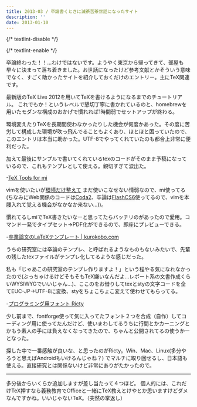 ```yaml
---
title: 2013-03 / 卒論書くときに滅茶苦茶世話になったサイト
description: ''
date: 2013-01-10
---
```


{/* textlint-disable */}


{/* textlint-enable */}

卒論終わった！！…わけではないです。ようやく東京から帰ってきて、部屋も早々に決まって落ち着きました。お世話になったけど参考文献とかそういう意味でなく、すごく助かったサイトを紹介しておくだけのエントリー。主にTeX関連です。

<OGLinkCard url="http://toggtc.hatenablog.com/entry/2012/02/20/230500" />

最新版のTeX Live 2012を用いてTeXを書けるようになるまでのチュートリアル。
これでもか！というレベルで懇切丁寧に書かれているのと、homebrewを用いたモダンな構成のおかげで慣れれば1時間弱でセットアップが終わる。

環境変えたりTeXを長期間使わなかったりした機会が何度かあった。その度に苦労して構成した環境が吹っ飛んでることもよくあり、ほとほと困っていたので、このエントリは本当に助かった。UTF-8でやってくれていたのも都合上非常に便利だった。

加えて最後にサンプルで書いてくれているtexのコードがそのまま予稿になっているので、これもテンプレとして使える。親切すぎて涙出た。

-[TeX Tools for mi](http://www.script-factory.net/software/mi/TeXToolsFormi/index.html)

vimを使いたいが[環境だけ整えて](http://yuroyoro.hatenablog.com/entry/20120211/1328930819) まだ使いこなせない情弱なので、mi使ってる(ちなみにWeb関係のコードは[Coda2](http://panic.com/jp/coda/)、卒論は[FlashCS6](http://www.adobe.com/jp/products/flash.html)使ってるので、vimを本腰入れて覚える機会がなかなか来ない…))。

慣れてるしmiでTeX書きたいなーと思ってたらバッチリのがあったので愛用。コマンド一発でタイプセット→PDF化ができるので、即座にプレビューできる。

-[卒業論文のLaTeXテンプレート | kurokobo.com](http://blog.kurokobo.com/archives/146)

うちの研究室には卒論のテンプレ、と呼ばれるようなものもないみたいで、先輩の残したtexファイルがテンプレ化してるような感じだった。

私も「じゃあこの研究室のテンプレ作りますよ！」という程やる気になれなかったので(ぶっちゃけるけどそもそもTeX嫌いなんだよ…レポート系の文書作成くらいWYSIWYGでいいじゃん…)、ここのをお借りしてtexとstyの文字コードを全てEUC-JP→UTF-8に変換、styをちょこちょこ変えて使わせてもらってる。

-[プログラミング用フォント Ricty](http://save.sys.t.u-tokyo.ac.jp/~yusa/fonts/ricty.html)

少し前まで、fontforge使って気に入ってたフォント２つを合成（自作）してコーディング用に使ってたんだけど、使いまわしてるうちに行間とかカーニングとかもう素人の手には負えなくなってきたので、ちゃんと公開されてるの使うかーとなった。

探した中で一番感触が良いな、と思ったのがRicty。Win、Mac、Linux(多分やろうと思えばAndroidもいけるんじゃね？) でマルチに取り回せるし、日本語も使える。直接研究とは関係ないけど非常にありがたかったので。

----

多分後からいくらか追加しますが差し当たって４つほど。
個人的には、これだけTeX押すなら義務教育でOfficeと一緒にTeX教えとけやとか思いますけどダメなんですかね。いいじゃないTeX。（突然の掌返し）
